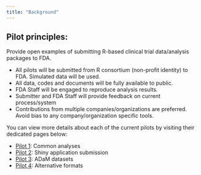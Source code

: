 ```yaml
---
title: "Background"
---
```


## Pilot principles: 

Provide open examples of submitting R-based clinical trial data/analysis packages to FDA. 

- All pilots will be submitted from R consortium (non-profit identity) to FDA. Simulated data will be used.
- All data, codes and documents will be fully available to public. 
- FDA Staff will be engaged to reproduce analysis results.
- Submitter and FDA Staff will provide feedback on current process/system
- Contributions from multiple companies/organizations are preferred. Avoid bias to any company/organization specific tools.

You can view more details about each of the current pilots by visiting their dedicated pages below:

- [Pilot 1](pilot1.qmd): Common analyses
- [Pilot 2](pilot2.qmd): Shiny application submission
- [Pilot 3](pilot3.qmd): ADaM datasets
- [Pilot 4](pilot4.qmd): Alternative formats
